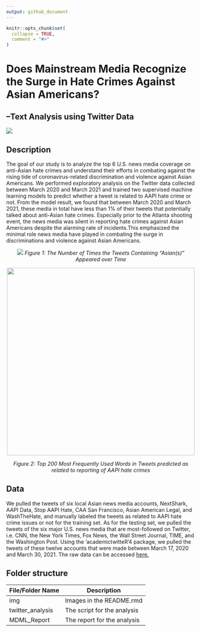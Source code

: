 ```yaml
---
output: github_document
---
```


<!-- README.md is generated from README.Rmd. Please edit that file -->

```r
knitr::opts_chunk$set(
  collapse = TRUE,
  comment = "#>"
)
```

# Does Mainstream Media Recognize the Surge in Hate Crimes Against Asian Americans?
## --Text Analysis using Twitter Data
<!-- badges: start -->
<!-- badges: end -->

![](./img/stop_aapi_hate.png)

## Description

The goal of our study is to analyze the top 6 U.S. news media coverage on anti-Asian hate crimes and understand their efforts in combating against the rising tide of coronavirus-related discrimination and violence against Asian Americans. We performed exploratory analysis on the Twitter data collected between March 2020 and March 2021 and trained two supervised machine learning models to predict whether a tweet is related to AAPI hate crime or not. From the model result, we found that between March 2020 and March 2021, these media in total have less than 1% of their tweets that potentially talked about anti-Asian hate crimes. Especially prior to the Atlanta shooting event, the news media was silent in reporting hate crimes against Asian Americans despite the alarming rate of incidents.This emphasized the minimal role news media have played in combating the surge in discriminations and violence against Asian Americans.

<center>
![](./img/figure1.png)
*Figure 1: The Number of Times the Tweets Containing “Asian(s)” Appeared over Time*

![](./img/figure2.png){width=500}

*Figure 2: Top 200 Most Frequently Used Words in Tweets predicted as related to reporting of AAPI hate crimes*
</center>
## Data

We pulled the tweets of six local Asian news media accounts, NextShark, AAPI Data, Stop AAPI Hate, CAA San Francisco, Asian American Legal, and WashTheHate, and manually labeled the tweets as related to AAPI hate crime issues or not for the training set. As for the testing set, we pulled the tweets of the six major U.S. news media that are most-followed on Twitter, i.e. CNN, the New York Times, Fox News, the Wall Street Journal, TIME, and the Washington Post. Using the ‘academictwitteR’4 package, we pulled the tweets of these twelve accounts that were made between March 17, 2020 and March 30, 2021. The raw data can be accessed [here.](https://drive.google.com/drive/folders/19fAt2l2LK0muec4bc0MzzRKZ4Vf0ou_Q?usp=sharing)

## Folder structure

File/Folder Name  | Description
------------- | -------------
img  | Images in the README.rmd
twitter_analysis  | The script for the analysis
MDML_Report | The report for the analysis

